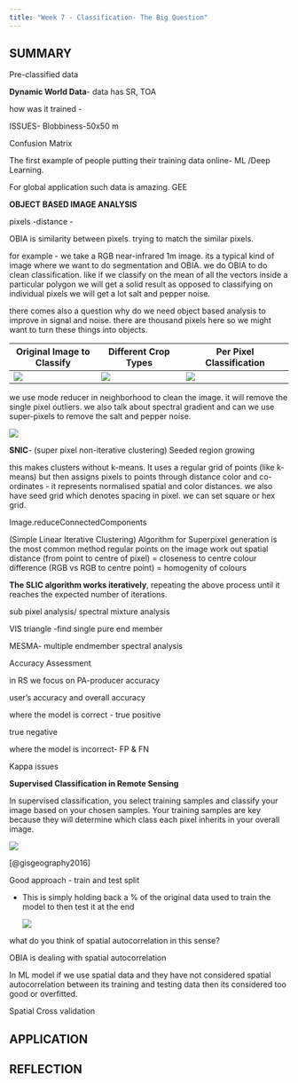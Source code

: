 ```yaml
---
title: "Week 7 - Classification- The Big Question"
---
```


## SUMMARY

Pre-classified data

**Dynamic World Data**- data has SR, TOA

how was it trained -

ISSUES- Blobbiness-50x50 m

Confusion Matrix

The first example of people putting their training data online- ML /Deep Learning.

For global application such data is amazing. GEE

**OBJECT BASED IMAGE ANALYSIS**

pixels -distance -

OBIA is similarity between pixels. trying to match the similar pixels.

for example - we take a RGB near-infrared 1m image. its a typical kind of image where we want to do segmentation and OBIA. we do OBIA to do clean classification. like if we classify on the mean of all the vectors inside a particular polygon we will get a solid result as opposed to classifying on individual pixels we will get a lot salt and pepper noise.

there comes also a question why do we need object based analysis to improve in signal and noise. there are thousand pixels here so we might want to turn these things into objects.

| Original Image to Classify        | Different Crop Types            | Per Pixel Classification                 |
|-----------------------------------|---------------------------------|------------------------------------------|
| ![](images/image-to-classify.png) | ![](images/diff-crops-type.png) | ![](images/per-pixel-classification.png) |

we use mode reducer in neighborhood to clean the image. it will remove the single pixel outliers. we also talk about spectral gradient and can we use super-pixels to remove the salt and pepper noise.

![](images/Gradient-function.png)

**SNIC**- (super pixel non-iterative clustering) Seeded region growing

this makes clusters without k-means. It uses a regular grid of points (like k-means) but then assigns pixels to points through distance color and co-ordinates - it represents normalised spatial and color distances. we also have seed grid which denotes spacing in pixel. we can set square or hex grid.

Image.reduceConnectedComponents

(Simple Linear Iterative Clustering) Algorithm for Superpixel generation is the most common method regular points on the image work out spatial distance (from point to centre of pixel) = closeness to centre colour difference (RGB vs RGB to centre point) = homogenity of colours

**The SLIC algorithm works iteratively**, repeating the above process until it reaches the expected number of iterations.

sub pixel analysis/ spectral mixture analysis

VIS triangle -find single pure end member

MESMA- multiple endmember spectral analysis

Accuracy Assessment

in RS we focus on PA-producer accuracy

user's accuracy and overall accuracy

where the model is correct - true positive

true negative

where the model is incorrect- FP & FN

Kappa issues

**Supervised Classification in Remote Sensing**

In supervised classification, you select training samples and classify your image based on your chosen samples. Your training samples are key because they will determine which class each pixel inherits in your overall image.

![](images/sup-classification.png)

[@gisgeography2016]

Good approach - train and test split

-   This is simply holding back a % of the original data used to train the model to then test it at the end

    ![](images/Screenshot%202024-03-05%20105251.png)

what do you think of spatial autocorrelation in this sense?

OBIA is dealing with spatial autocorrelation

In ML model if we use spatial data and they have not considered spatial autocorrelation between its training and testing data then its considered too good or overfitted.

Spatial Cross validation

## APPLICATION

## REFLECTION
